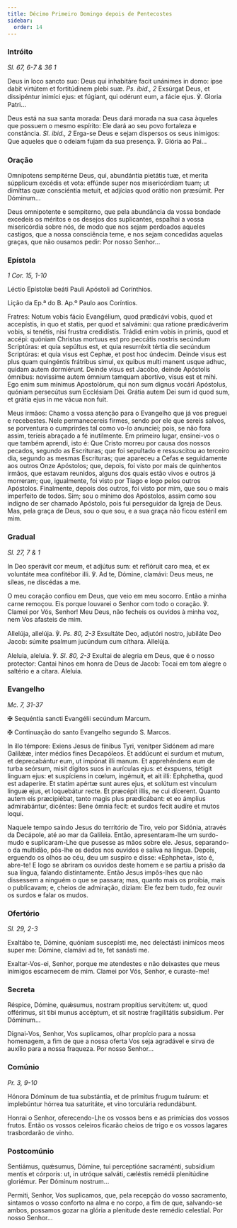 ```yaml
---
title: Décimo Primeiro Domingo depois de Pentecostes
sidebar:
  order: 14
---
```


### Intróito

<em>Sl. 67, 6-7 & 36 1</em>

<div class="side-by-side not-content">

Deus in loco sancto suo: Deus qui inhabitáre facit unánimes in domo: ipse dabit virtútem et fortitúdinem plebi suæ. <em>Ps. ibid., 2</em> Exsúrgat Deus, et dissipéntur inimíci ejus: et fúgiant, qui odérunt eum, a fácie ejus. ℣. Gloria Patri...

Deus está na sua santa morada: Deus dará morada na sua casa àqueles que possuem o mesmo espírito: Ele dará ao seu povo fortaleza e constância. <em>Sl. ibid., 2</em> Erga-se Deus e sejam dispersos os seus inimigos: Que aqueles que o odeiam fujam da sua presença. ℣. Glória ao Pai...

</div>

### Oração

<div class="side-by-side not-content">

Omnípotens sempitérne Deus, qui, abundántia pietátis tuæ, et merita súpplicum excédis et vota: effúnde super nos misericórdiam tuam; ut dimíttas quæ consciéntia metuit, et adjícias quod orátio non præsúmit. Per Dóminum...

Deus omnipotente e sempiterno, que pela abundância da vossa bondade excedeis os méritos e os desejos dos suplicantes, espalhai a vossa misericórdia sobre nós, de modo que nos sejam perdoados aqueles castigos, que a nossa consciência teme, e nos sejam concedidas aquelas graças, que não ousamos pedir: Por nosso Senhor...

</div>

### Epístola

<em>1 Cor. 15, 1-10</em>

<div class="side-by-side not-content">

Léctio Epístolæ beáti Pauli Apóstoli ad Corínthios.

Lição da Ep.ª do B. Ap.º Paulo aos Coríntios.

Fratres: Notum vobis fácio Evangélium, quod prædicávi vobis, quod et accepístis, in quo et statis, per quod et salvámini: qua ratione prædicáverim vobis, si tenétis, nisi frustra credidístis. Trádidi enim vobis in primis, quod et accépi: quóniam Christus mortuus est pro peccátis nostris secúndum Scriptúras: et quia sepúltus est, et quia resurréxit tértia die secúndum Scriptúras: et quia visus est Cephæ, et post hoc úndecim. Deinde visus est plus quam quingéntis frátribus simul, ex quibus multi manent usque adhuc, quidam autem dormiérunt. Deinde visus est Jacóbo, deinde Apóstolis ómnibus: novíssime autem ómnium tamquam abortívo, visus est et mihi. Ego enim sum mínimus Apostolórum, qui non sum dignus vocári Apóstolus, quóniam persecútus sum Ecclésiam Dei. Grátia autem Dei sum id quod sum, et grátia ejus in me vácua non fuit.

Meus irmãos: Chamo a vossa atenção para o Evangelho que já vos preguei e recebestes. Nele permanecereis firmes, sendo por ele que sereis salvos, se porventura o cumprirdes tal como vo-lo anunciei; pois, se não fora assim, teríeis abraçado a fé inutilmente. Em primeiro lugar, ensinei-vos o que também aprendi, isto é: Que Cristo morreu por causa dos nossos pecados, segundo as Escrituras; que foi sepultado e ressuscitou ao terceiro dia, segundo as mesmas Escrituras; que apareceu a Cefas e seguidamente aos outros Onze Apóstolos; que, depois, foi visto por mais de quinhentos irmãos, que estavam reunidos, alguns dos quais estão vivos e outros já morreram; que, igualmente, foi visto por Tiago e logo pelos outros Apóstolos. Finalmente, depois dos outros, foi visto por mim, que sou o mais imperfeito de todos. Sim; sou o mínimo dos Apóstolos, assim como sou indigno de ser chamado Apóstolo, pois fui perseguidor da Igreja de Deus. Mas, pela graça de Deus, sou o que sou, e a sua graça não ficou estéril em mim.

</div>

### Gradual

<em>Sl. 27, 7 & 1</em>

<div class="side-by-side not-content">

In Deo sperávit cor meum, et adjútus sum: et reflóruit caro mea, et ex voluntáte mea confitébor illi. ℣. Ad te, Dómine, clamávi: Deus meus, ne síleas, ne discédas a me.

O meu coração confiou em Deus, que veio em meu socorro. Então a minha carne remoçou. Eis porque louvarei o Senhor com todo o coração. ℣. Clamei por Vós, Senhor! Meu Deus, não fecheis os ouvidos à minha voz, nem Vos afasteis de mim.

Allelúja, allelúja. ℣. <em>Ps. 80, 2-3</em> Exsultáte Deo, adjutóri nostro, jubiláte Deo Jacob: súmite psalmum jucúndum cum cíthara. Allelúja.

Aleluia, aleluia. ℣. <em>Sl. 80, 2-3</em> Exultai de alegria em Deus, que é o nosso protector: Cantai hinos em honra de Deus de Jacob: Tocai em tom alegre o saltério e a cítara. Aleluia.

</div>

### Evangelho

<em>Mc. 7, 31-37</em>

<div class="side-by-side not-content">

<span class="cross text-red-500">✠</span> Sequéntia sancti Evangélii secúndum Marcum.

<span class="cross text-red-500">✠</span> Continuação do santo Evangelho segundo
S. Marcos.

In illo témpore: Exiens Jesus de fínibus Tyri, venitper Sidónem ad mare Galilǽæ, inter médios fines Decapóleos. Et addúcunt ei surdum et mutum, et deprecabántur eum, ut impónat illi manum. Et apprehéndens eum de turba seórsum, misit dígitos suos in aurículas ejus: et éxspuens, tétigit linguam ejus: et suspíciens in cœlum, ingémuit, et ait illi: Ephphetha, quod est adaperíre. Et statim apértæ sunt aures ejus, et solútum est vínculum linguæ ejus, et loquebátur recte. Et præcépit illis, ne cui dícerent. Quanto autem eis præcipiébat, tanto magis plus prædicábant: et eo ámplius admirabántur, dicéntes: Bene ómnia fecit: et surdos fecit audíre et mutos loqui.

Naquele tempo saindo Jesus do território de Tiro, veio por Sidónia, através da Decápole, até ao mar da Galileia. Então, apresentaram-lhe um surdo-mudo e suplicaram-Lhe que pusesse as mãos sobre ele. Jesus, separando-o da multidão, pôs-lhe os dedos nos ouvidos e saliva na língua. Depois, erguendo os olhos ao céu, deu um suspiro e disse: «Ephpheta», isto é, abre-te! E logo se abriram os ouvidos deste homem e se partiu a prisão da sua língua, falando distintamente. Então Jesus impôs-lhes que não dissessem a ninguém o que se passara; mas, quanto mais os proibia, mais o publicavam; e, cheios de admiração, diziam: Ele fez bem tudo, fez ouvir os surdos e falar os mudos.

</div>

### Ofertório

<em>Sl. 29, 2-3</em>

<div class="side-by-side not-content">

Exaltábo te, Dómine, quóniam suscepísti me, nec delectásti inimícos meos super me: Dómine, clamávi ad te, fet sanásti me.

Exaltar-Vos-ei, Senhor, porque me atendestes e não deixastes que meus inimigos escarnecem de mim. Clamei por Vós, Senhor, e curaste-me!

</div>

### Secreta

<div class="side-by-side not-content">

Réspice, Dómine, quǽsumus, nostram propítius servitútem: ut, quod offérimus, sit tibi munus accéptum, et sit nostræ fragilitátis subsidium. Per Dóminum...

Dignai-Vos, Senhor, Vos suplicamos, olhar propício para a nossa homenagem, a fim de que a nossa oferta Vos seja agradável e sirva de auxílio para a nossa fraqueza. Por nosso Senhor...

</div>

### Comúnio

<em>Pr. 3, 9-10</em>

<div class="side-by-side not-content">

Hónora Dóminum de tua substántia, et de prímitus frugum tuárum: et implebúntur hórrea tua saturitáte, et vino torculária redundábunt.

Honrai o Senhor, oferecendo-Lhe os vossos bens e as primícias dos vossos frutos. Então os vossos celeiros ficarão cheios de trigo e os vossos lagares trasbordarão de vinho.

</div>

### Postcomúnio

<div class="side-by-side not-content">

Sentiámus, quǽsumus, Dómine, tui perceptióne sacraménti, subsídium mentis et córporis: ut, in utróque salváti, cæléstis remédii plenitúdine gloriémur. Per Dóminum nostrum...

Permiti, Senhor, Vos suplicamos, que, pela recepção do vosso sacramento, sintamos o vosso conforto na alma e no corpo, a fim de que, salvando-se ambos, possamos gozar na glória a plenitude deste remédio celestial. Por nosso Senhor...

</div>
